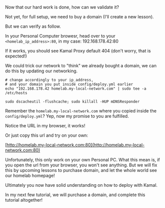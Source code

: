 
Now that our hard work is done, how can we validate it?

Not yet, for full setup, we need to buy a domain (I'll create a new lesson).

But we can verify as follow.

In your Personal Computer browesr, head over to your `<homelab_ip_address>:80`, in my case: 192.168.178.42:80

If it works, you should see Kamal Proxy default 404 (don't worry, that is expected!)

<ImagePreview
  originalSrc="/module-2/kamal/step-7_01.jpeg"
  previewSrc="/module-2/kamal/step-7_01.jpeg"
  alt="Result of ssh"
/>

We could trick our network to "think" we already bought a domain, we can do this by updating our networking.

```
# change accordingly to your ip_address,
# and your domain you put inside config/deploy.yml earlier
echo "192.168.178.42 homelab.my-local-network.com" | sudo tee -a /etc/hosts

sudo dscacheutil -flushcache; sudo killall -HUP mDNSResponder
```

Remember the `homelab.my-local-network.com` where you copied inside the `config/deploy.yml`? Yep, now my promise to you are fulfilled.

<ImagePreview
  originalSrc="/module-2/kamal/step-7_02.png"
  previewSrc="/module-2/kamal/step-7_02.png"
  alt="Result of ssh"
/>

Notice the URL in my browser, it works!

Or just copy this url and try on your own:

[http://homelab.my-local-network.com:80](http://homelab.my-local-network.com:80)

Unfortunately, this only work on your own Personal PC. What this mean is, if you open the url from your browser, you won't see anything. But we will fix this by upcoming lessons to purchase domain, and let the whole world see our homelab homepage!

Ultimately you now have solid understanding on how to deploy with Kamal.

In my next few tutorial, we will purchase a domain, and complete this tutorial altogether!
